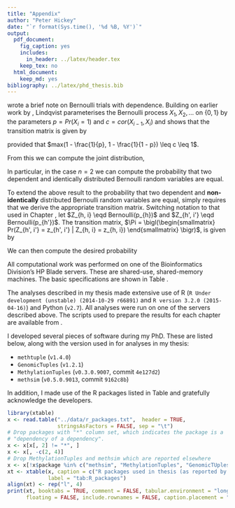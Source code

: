 ```yaml
---
title: "Appendix"
author: "Peter Hickey"
date: "`r format(Sys.time(), '%d %B, %Y')`"
output:
  pdf_document:
    fig_caption: yes
    includes:
      in_header: ../latex/header.tex
    keep_tex: no
  html_document:
    keep_md: yes
bibliography: ../latex/phd_thesis.bib
---
```


\chapter{Appendix}\label{chap:appendix}

\section{The probability that two dependent Bernoulli random variables are identical}\label{app:bernoulli_equal}

\cite{Lindqvist:1978fm} wrote a brief note on Bernoulli trials with dependence.
Building on earlier work by \cite{Klotz:1973if}, Lindqvist parameterises the
Bernoulli process $X_{1}, X_{2}, \ldots$ on $\{0, 1\}$ by the parameters
$p = Pr(X_{i} = 1)$ and $c = cor(X_{i - 1}, X_{i})$ and shows that the
transition matrix is given by

\begin{equation*}
\label{eq:transition_matrix_id}
\Pi =
 \begin{pmatrix}
  (1 - p) + cp & p (1 - c) \\
  (1 - p) (1 - c) & p + c (1 - p)
 \end{pmatrix}
\end{equation*}

provided that $max(1 - \frac{1}{p}, 1 - \frac{1}{1 - p}) \leq c \leq 1$.

From this we can compute the joint distribution,

\begin{align*}
 &  Pr(X_{1} = x_{1}, \ldots, X_{n} = x_{n}) \\
=& Pr(X_{1} = x_{1}) Pr(X_{2} = x_{2} | X_{2} = x_{2}) \cdots Pr(X_{n} = x_{n} | X_{n - 1} = x_{n - 1})
\end{align*}

In particular, in the case $n = 2$ we can compute the probability that two
dependent and identically distributed Bernoulli random variables are equal.

To extend the above result to the probability that two dependent and
__non-identically__ distributed Bernoulli random variables are equal, simply
requires that we derive the appropriate transition matrix. Switching notation
to that used in Chapter \ref{chap:co-methylation_review}, let
$Z_{h, i} \eqd Bernoulli(p_{h})$ and $Z_{h', i'} \eqd Bernoulli(p_{h'})$. The
transition matrix,
$\Pi = \bigl(\begin{smallmatrix}
Pr(Z_{h', i'} = z_{h', i'} | Z_{h, i} = z_{h, i})
\end{smallmatrix} \bigr)$, is given by

\begin{equation*}
\label{eq:transition_matrix_nid}
\Pi =
 \begin{pmatrix}
  (1 - p_{h'}) +c p_{h} & p_{h'} -c p_{h} \\
  (1 - p_{h'}) -c (1 - p_{h}) & p_{h'} + c (1 - p_{h})
 \end{pmatrix}
\end{equation*}

We can then compute the desired probability

\begin{align*}
Pr(Z_{h, i} = Z_{h', i'}) &= Pr(Z_{h, i} = 0, Z_{h', i'} = 0) + Pr(Z_{h, i} = 1, Z_{h', i'} = 1) \\
                  &= Pr(Z_{h', i'} = 0 | Z_{h, i} = 0) Pr(Z_{h, i} = 0) \\
                  &+ Pr(Z_{h', i'} = 1 | Z_{h, i} = 1) Pr(Z_{h, i} = 1) \\
                  &= \big [ (1 - p_{h'}) + c p_{h} \big ] (1 - p_{h}) +
                     \big [ p_{h'} + c ( 1 - p_{h}) \big ] p_{h} \\
                  &= (1 - p_{h}) (1 - p_{h'}) + c p_{h} \big [1 - p_{h}] +
                     p_{h} p_{h'} + c p_{h} (1 - p_{h}) \\
                  &= (1 - p_{h}) (1 - p_{h'}) + p_{h} p_{h'} + 2 c p_{h} (1 - p_{h})
\end{align*}

\section{Computing details}\label{app:computing_details}

All computational work was performed on one of the Bioinformatics Division's HP Blade servers. These are shared-use, shared-memory machines. The basic specifications are shown in Table \ref{tab:unices}.

\begin{table}[h]
\centering
\caption{Bioinformatics Division server specifications.}
\label{tab:unices}
\begin{tabulary}{\textwidth}{LLLL}
\toprule
Machine name & Processors & Number of cores & RAM    \\ \midrule
unix88       & $4\times$ Intel Xeon X7350 @ 2.93GHz & 16 & 128 GB \\
unix301      & $4\times$ AMD Opteron 8435 @ 2.6GHz  & 24 & 256 GB \\
unix302      & $4\times$ AMD Opteron 6174 @ 2.2GHz  & 48 & 512 GB \\
unix303      & $4\times$ AMD Opteron 6176 @ 2.3GHz  & 48 & 512 GB \\
unix305      & $4\times$ AMD Opteron 6276 @ 2.3GHz  & 64 & 512 GB \\ \bottomrule
\end{tabulary}
\end{table}

\section{Software details}\label{app:software_details}

The analyses described in my thesis made extensive use of R (`R Under development (unstable) (2014-10-29 r66891)` and `R version 3.2.0 (2015-04-16)`) and Python (`v2.7`). All analyses were run on one of the servers described above. The scripts used to prepare the results for each chapter are available from \url{https://github.com/PeteHaitch/phd_thesis_analyses}.

I developed several pieces of software during my PhD. These are listed below, along with the version used in for analyses in my thesis:

- `methtuple` (`v1.4.0`)
- `GenomicTuples` (`v1.2.1`)
- `MethylationTuples` (`v0.3.0.9007`, commit `4e127d2`)
- `methsim` (`v0.5.0.9013`, commit `9162c8b`)

In addition, I made use of the R packages listed in Table \ref{tab:R_packages} and gratefully acknowledge the developers.

```r
library(xtable)
x <- read.table("../data/r_packages.txt",  header = TRUE,
                stringsAsFactors = FALSE, sep = "\t")
# Drop packages with "*" column set, which indicates the package is a
# "dependency of a dependency".
x <- x[x[, 2] != "*", ]
x <- x[, -c(2, 4)]
# Drop MethylationTuples and methsim which are reported elsewhere
x <- x[!x$package %in% c("methsim", "MethylationTuples", "GenomicTUples"), ]
xt <- xtable(x, caption = c("R packages used in thesis (as reported by \\texttt{devtools::session\\_info()})", "R packages used in thesis"),
             label = "tab:R_packages")
align(xt) <- rep("l", 4)
print(xt, booktabs = TRUE, comment = FALSE, tabular.environment = "longtable",
      floating = FALSE, include.rownames = FALSE, caption.placement = "top")
```
